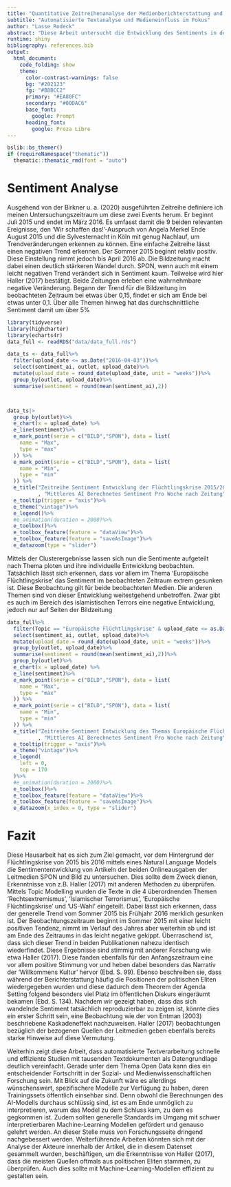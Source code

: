 ```yaml
---
title: "Quantitative Zeitreihenanalyse der Medienberichterstattung und dem Wandel der Öffentlichen Stimmung zur Flüchtlingskrise 2015/2016"
subtitle: "Automatisierte Textanalyse und Medieneinfluss im Fokus"
author: "Lasse Rodeck"
abstract: "Diese Arbeit untersucht die Entwicklung des Sentiments in derBerichterstattung über Flüchtlinge in Deutschland während der Flüchtlingskrise 2015/2016. Die Analyse konzentriert sich auf die ‘Wir schaffen das!’-Rede von Angela Merkel am 31. August 2015 und die Silvesternacht 2015/2016. Mittels Sentimentanalyse und Themenclustering werden Artikel aus den Online-Zeitungen Bild Online und Spiegel Online verglichen. Die Ergebnisse zeigen, dass das Sentiment zu Beginn positiv war und sich im Laufe der Zeit negativ veränderte, wobei beide Zeitungen diese Entwicklung widerspiegelten. Die Studie bietet Einblicke in die Rolle der Medien bei der Wahrnehmung der Flüchtlingskrise. Die Verwendung von Natural Language AI-Modellen ermöglicht eine umfassende Analyse großer Textmengen. Die Ergebnisse tragen zur Reflexion über den Medieneinfluss auf die öffentliche Meinung bei und bieten eine Grundlage für zukünftige Forschung über die Berichterstattung zu gesellschaftlich relevanten Themen."
runtime: shiny
bibliography: references.bib
output: 
  html_document:
    code_folding: show
    theme:
      color-contrast-warnings: false
      bg: "#202123"
      fg: "#B8BCC2"
      primary: "#EA80FC"
      secondary: "#00DAC6"
      base_font:
        google: Prompt
      heading_font:
        google: Proza Libre
---
```


```r
bslib::bs_themer()
if (requireNamespace("thematic")) 
  thematic::thematic_rmd(font = "auto")
```

# Sentiment Analyse

Ausgehend von der Birkner u. a. (2020) ausgeführten Zeitreihe definiere ich meinen Untersuchungszeitraum um diese zwei Events herum. Er beginnt Juli 2015 und endet im März 2016. Es umfasst damit die 9 beiden relevanten Ereignisse, den ‘Wir schaffen das!’-Auspruch von Angela Merkel Ende August 2015 und die Sylvesternacht in Köln mit genug Nachlauf, um Trendveränderungen erkennen zu können. Eine einfache Zeitreihe lässt einen negativen Trend erkennen. Der Sommer 2015 beginnt relativ positiv. Diese Einstellung nimmt jedoch bis April 2016 ab. Die Bildzeitung macht dabei einen deutlich stärkeren Wandel durch. SPON, wenn auch mit einem leicht negativen Trend verändert sich in Sentiment kaum. Teilweise wird hier Haller (2017) bestätigt. Beide Zeitungen erleben eine wahrnehmbare negative Veränderung. Begann der Trend für die Bildzeitung im beobachteten Zeitraum bei etwas über 0,15, findet er sich am Ende bei etwas unter 0,1. Über alle Themen hinweg hat das durchschnittliche Sentiment damit um über 5%

```r
library(tidyverse)
library(highcharter)
library(echarts4r)
data_full <- readRDS("data/data_full.rds")

data_ts <- data_full%>%
  filter(upload_date <= as.Date("2016-04-03"))%>%
  select(sentiment_ai, outlet, upload_date)%>%
  mutate(upload_date = round_date(upload_date, unit = "weeks"))%>%
  group_by(outlet, upload_date)%>%
  summarise(sentiment = round(mean(sentiment_ai),2))



data_ts|> 
  group_by(outlet)%>%
  e_chart(x = upload_date) %>%
  e_line(sentiment)%>%
  e_mark_point(serie = c("BILD","SPON"), data = list(
    name = "Max",
    type = "max"
  )) %>% 
  e_mark_point(serie = c("BILD","SPON"), data = list(
    name = "Min",
    type = "min"
  )) %>%
  e_title("Zeitreihe Sentiment Entwicklung der Flüchtlingskrise 2015/2016"
          , "Mittleres AI Berechnetes Sentiment Pro Woche nach Zeitung")%>%
  e_tooltip(trigger = "axis")%>%
  e_theme("vintage")%>%
  e_legend()%>%
  #e_animation(duration = 2000)%>%
  e_toolbox()%>%
  e_toolbox_feature(feature = "dataView")%>%
  e_toolbox_feature(feature = "saveAsImage")%>%
  e_datazoom(type = "slider")

```

Mittels der Clusterergebnisse lassen sich nun die Sentimente aufgeteilt nach Thema ploten und ihre individuelle Entwicklung beobachten. Tatsächlich lässt sich erkennen, dass vor allem im Thema ‘Europäische Flüchtlingskrise’ das Sentiment im beobachteten Zeitraum extrem gesunken ist. Diese Beobachtung gilt für beide beobachteten Medien. Die anderen Themen sind von dieser Entwicklung weitestgehend unbetroffen. Zwar gibt es auch im Bereich des islamistischen Terrors eine negative Entwicklung, jedoch nur auf Seiten der Bildzeitung

```r
data_full%>%
  filter(Topic == "Europäische Flüchtlingskrise" & upload_date <= as.Date("2016-04-03"))%>%
  select(sentiment_ai, outlet, upload_date)%>%
  mutate(upload_date = round_date(upload_date, unit = "weeks"))%>%
  group_by(outlet, upload_date)%>%
  summarise(sentiment = round(mean(sentiment_ai),2))%>%
  group_by(outlet)%>%
  e_chart(x = upload_date) %>%
  e_line(sentiment)%>%
  e_mark_point(serie = c("BILD","SPON"), data = list(
    name = "Max",
    type = "max"
  )) %>% 
  e_mark_point(serie = c("BILD","SPON"), data = list(
    name = "Min",
    type = "min"
  )) %>%
  e_title("Zeitreihe Sentiment Entwicklung des Themas Europäische Flüchtlingskrise"
          , "Mittleres AI Berechnetes Sentiment Pro Woche nach Zeitung")%>%
  e_tooltip(trigger = "axis")%>%
  e_theme("vintage")%>%
  e_legend(
    left = 0, 
    top = 170
  )%>%
  #e_animation(duration = 2000)%>%
  e_toolbox()%>%
  e_toolbox_feature(feature = "dataView")%>%
  e_toolbox_feature(feature = "saveAsImage")%>%
  e_datazoom(x_index = 0, type = "slider")
```

# Fazit

Diese Hausarbeit hat es sich zum Ziel gemacht, vor dem Hintergrund der Flüchtlingskrise von 2015 bis 2016 mittels eines Natural Language Models die Sentimententwicklung von Artikeln der beiden Onlineausgaben der Leitmedien SPON und Bild zu untersuchen. Dies sollte dem Zweck dienen, Erkenntnisse von z.B. Haller (2017) mit anderen Methoden zu überprüfen. Mittels Topic Modelling wurden die Texte in die 4 überordnenden Themen ‘Rechtsextremismus’, ‘Islamischer Terrorismus’, ‘Europäische Flüchtlingskrise’ und ‘US-Wahl’ eingeteilt. Dabei lässt sich erkennen, dass der generelle Trend vom Sommer 2015 bis Frühjahr 2016 merklich gesunken ist. Der Beobachtungszeitraum beginnt im Sommer 2015 mit einer leicht positiven Tendenz, nimmt im Verlauf des Jahres aber weiterhin ab und ist am Ende des Zeitraums in das leicht negative gekippt. Überraschend ist, dass sich dieser Trend in beiden Publikationen nahezu identisch wiederfindet. Diese Ergebnisse sind stimmig mit anderer Forschung wie etwa Haller (2017). Diese fanden ebenfalls für den Anfangszeitraum eine vor allem positive Stimmung vor und heben dabei besonders das Narrativ der ‘Willkommens Kultur’ hervor (Ebd. S. 99). Ebenso beschreiben sie, dass während der Berichterstattung häufig die Positionen der politischen Eliten wiedergegeben wurden und diese dadurch dem Theorem der Agenda Setting folgend besonders viel Platz im öffentlichen Diskurs eingeräumt bekamen (Ebd. S. 134). Nachdem wir gezeigt haben, dass das sich wandelnde Sentiment tatsächlich reproduzierbar zu zeigen ist, könnte dies ein erster Schritt sein, eine Beobachtung wie der von Entman (2003) beschriebene Kaskadeneffekt nachzuweisen. Haller (2017) beobachtungen bezüglich der bezogenen Quellen der Leitmedien geben ebenfalls bereits starke Hinweise auf diese Vermutung.

Weiterhin zeigt diese Arbeit, dass automatisierte Textverarbeitung schnelle und effiziente Studien mit tausenden Textdokumenten als Datengrundlage deutlich vereinfacht. Gerade unter dem Thema Open Data kann dies ein entscheidender Fortschritt in der Sozial- und Medienwissenschaftlichen Forschung sein. Mit Blick auf die Zukunft wäre es allerdings wünschenswert, spezifischere Modelle zur Verfügung zu haben, deren Trainingssets öffentlich einsehbar sind. Denn obwohl die Berechnungen des AI-Modells durchaus schlüssig sind, ist es am Ende unmöglich zu interpretieren, warum das Model zu dem Schluss kam, zu dem es gegkommen ist. Zudem sollten generelle Standards im Umgang mit schwer interpretierbaren Machine-Learning Modellen gefördert und genauso gelehrt werden. An dieser Stelle muss von Forschungsseite dringend nachgebessert werden. Weiterführende Arbeiten könnten sich mit der Analyse der Akteure innerhalb der Artikel, die in diesem Datenset gesammelt wurden, beschäftigen, um die Erkenntnisse von Haller (2017), dass die meisten Quellen oftmals aus politischen Eliten stammen, zu überprüfen. Auch dies sollte mit Machine-Learning-Modellen effizient zu gestalten sein.
